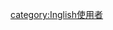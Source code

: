 <noinclude>{{幽默|nocat=true}}</noinclude>
{{user language-3|嘤|嘤嘤！|撒娇}}
<noinclude>[[category:Inglish使用者]]</noinclude>